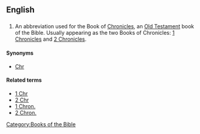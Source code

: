 ==English==

==={{abbreviation}}===
{{en-abbr}}

# {{biblical}} An abbreviation used for the Book of [[Chronicles]], an [[Old Testament]] book of the Bible. Usually appearing as the two Books of Chronicles: [[1 Chronicles]] and [[2 Chronicles]].

====Synonyms====
*[[Chr]]

====Related terms====
*[[1 Chr]]
*[[2 Chr]]
*[[1 Chron.]]
*[[2 Chron.]]


[[Category:Books of the Bible]]